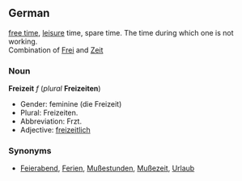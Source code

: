 ==German==
[[free time]], [[leisure]] time, spare time. The time during which one is not working. <br>
Combination of [[Frei]] and [[Zeit]]


===Noun===
'''Freizeit''' ''f'' (''plural'' '''Freizeiten''')
* Gender: feminine (die Freizeit)
* Plural: Freizeiten.
* Abbreviation: Frzt.
* Adjective: [[freizeitlich]]

===Synonyms===
*[[Feierabend]], [[Ferien]], [[Mußestunden]], [[Mußezeit]], [[Urlaub]]